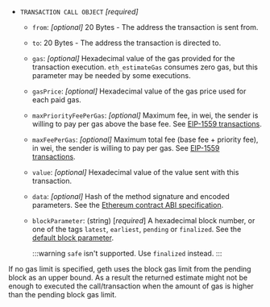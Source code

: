 - `TRANSACTION CALL OBJECT` _\[required]_
  - `from`: _\[optional]_ 20 Bytes - The address the transaction is sent from.
  - `to`: 20 Bytes - The address the transaction is directed to.
  - `gas`: _\[optional]_ Hexadecimal value of the gas provided for the transaction execution. `eth_estimateGas` consumes
      zero gas, but this parameter may be needed by some executions.
  - `gasPrice`: _\[optional]_ Hexadecimal value of the gas price used for each paid gas.
  - `maxPriorityFeePerGas`: _\[optional]_ Maximum fee, in wei, the sender is willing to pay per gas 
  above the base fee.
      See [EIP-1559 transactions](../../../concepts/transaction-types.md#eip-1559-transactions).
  - `maxFeePerGas`: _\[optional]_ Maximum total fee (base fee + priority fee), in wei, the sender is 
  willing to pay per gas.
      See [EIP-1559 transactions](../../../concepts/transaction-types.md#eip-1559-transactions).
  - `value`: _\[optional]_ Hexadecimal value of the value sent with this transaction.
  - `data`: _\[optional]_ Hash of the method signature and encoded parameters. See the
      [Ethereum contract ABI specification](https://docs.soliditylang.org/en/latest/abi-spec.html).
  - `blockParameter`: (string) [_required_] A hexadecimal block number, or one of the tags `latest`, 
  `earliest`, `pending` or `finalized`. See the [default block parameter](https://ethereum.org/en/developers/docs/apis/json-rpc/#default-block).

    :::warning
    `safe` isn't supported. Use `finalized` instead. 
    :::


If no gas limit is specified, geth uses the block gas limit from the pending block as an upper bound. 
As a result the returned estimate might not be enough to executed the call/transaction when the amount 
of gas is higher than the pending block gas limit.

